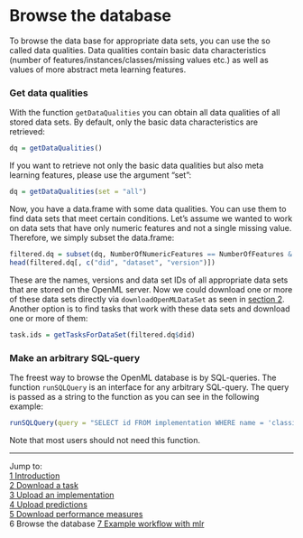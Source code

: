 Browse the database
===================

To browse the data base for appropriate data sets, you can use the so called data qualities. Data qualities contain basic data characteristics (number of features/instances/classes/missing values
etc.) as well as values of more abstract meta learning features. 

### Get data qualities
With the function `getDataQualities` you can obtain all data qualities of all stored data sets. 
By default, only the basic data characteristics are retrieved:
```r
dq = getDataQualities()
```

If you want to retrieve not only the basic data qualities but also meta learning features, 
please use the argument "set":
```r
dq = getDataQualities(set = "all")
```

Now, you have a data.frame with some data qualities. You can use them to find data sets that meet
certain conditions. Let's assume we wanted to work on data sets that have only numeric features and
not a single missing value. Therefore, we simply subset the data.frame:
```r
filtered.dq = subset(dq, NumberOfNumericFeatures == NumberOfFeatures & NumberOfMissingValues == 0)
head(filtered.dq[, c("did", "dataset", "version")])
```

These are the names, versions and data set IDs of all appropriate data sets that are stored on the 
OpenML server. Now we could download one or more of these data sets directly via
`downloadOpenMLDataSet` as seen in [section 2](2-Download-a-task.md). Another option is to find
tasks that work with these data sets and download one or more of them:
```r
task.ids = getTasksForDataSet(filtered.dq$did)
```

### Make an arbitrary SQL-query
The freest way to browse the OpenML database is by SQL-queries. The function `runSQLQuery` is 
an interface for any arbitrary SQL-query. The query is passed as a string to the function as 
you can see in the following example:
```r
runSQLQuery(query = "SELECT id FROM implementation WHERE name = 'classif.rpart'")
```

Note that most users should not need this function.

----------------------------------------------------------------------------------------------------
Jump to:   
[1 Introduction](1-Introduction.md)  
[2 Download a task](2-Download-a-task.md)  
[3 Upload an implementation](3-Upload-an-implementation.md)  
[4 Upload predictions](4-Upload-predictions.md)  
[5 Download performance measures](5-Download-performance-measures.md)  
6 Browse the database
[7 Example workflow with mlr](7-Example-workflow-with-mlr.md)